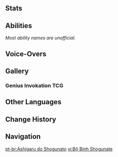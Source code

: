 {{Enemy Infobox
|image    = Enemy Shogunate Infantry Icon.png
|weakpoint = yes
|type     = Quest Enemies
|group    = Shogunate Samurai
|family   = Other Human Factions
|faction  = Shogun's Army
}}
{{Enemy Intro|name='''Shogunate Infantry'''}}

==Stats==
{{Enemy Stats
|phys_res  = -20%
|hp_ratio  = 1.6
|hp_type   = 1
|atk_ratio = 1.6
}}

==Abilities==
''Most ability names are unofficial.''
{{Enemy Attacks

|name_1 = Stab
|desc_1 = Performs a quick forward stab with their polearm, dealing '''100% ATK''' as {{Color|Physical DMG}}. 
* '''3-Stab Combo''': Performs 3 consecutive stabs with their polearm, dealing '''100% ATK''' as {{Color|Physical DMG}} with each stab. This attack is only used when under the command of a [[Shogunate Infantry Captain]].
|caption_1 = Normal
|file_1_2 = Shogunate Infantry Stab 2
|caption_1_2 = 3-Stab Combo

|name_2 = Swing
|desc_2 = Performs an upward swing with their polearm, dealing '''100% ATK''' as {{Color|Physical DMG}}.
}}

==Voice-Overs==
{{VO/Enemy
|enemy                   = Shogunate Infantry

|vo_01_00_title          = Stab
|vo_01_01_tx_en          = {{A|VO Shogunate Infantry - Stab 01.ogg}} {{A|VO Shogunate Infantry - Stab 02.ogg}} {{A|VO Shogunate Infantry - Stab 03.ogg}} {{A|VO Shogunate Infantry - Stab 04.ogg}} {{A|VO Shogunate Infantry - Stab 05.ogg}}

|vo_02_00_title          = Swing
|vo_02_01_tx_en          = {{A|VO Shogunate Infantry - Swing 01.ogg}} {{A|VO Shogunate Infantry - Swing 02.ogg}} {{A|VO Shogunate Infantry - Swing 03.ogg}} {{A|VO Shogunate Infantry - Swing 04.ogg}} {{A|VO Shogunate Infantry - Swing 05.ogg}}

|vo_03_00_title          = Staggered (Heavy)
|vo_03_01_tx_en          = {{A|VO Shogunate Infantry - Staggered 01.ogg}} {{A|VO Shogunate Infantry - Staggered 02.ogg}} {{A|VO Shogunate Infantry - Staggered 03.ogg}} {{A|VO Shogunate Infantry - Staggered 04.ogg}} {{A|VO Shogunate Infantry - Staggered 05.ogg}}

|vo_04_00_title          = Staggered (Light)
|vo_04_01_tx_en          = {{A|VO Shogunate Infantry - Staggered Light 01.ogg}} {{A|VO Shogunate Infantry - Staggered Light 02.ogg}} {{A|VO Shogunate Infantry - Staggered Light 03.ogg}} {{A|VO Shogunate Infantry - Staggered Light 04.ogg}} {{A|VO Shogunate Infantry - Staggered Light 05.ogg}}

|vo_05_00_title          = Defeated
|vo_05_01_file           = VO {lang}{name} - I Must Withdraw.ogg
|vo_05_01_tx_en          = I must... withdraw...
|vo_05_01_tx_zh          = 
|vo_05_01_rm_zh          = 
|vo_05_01_tx_ja          = 
|vo_05_01_tx_ko          = 
|vo_05_02_tx_en          = {{A|VO Shogunate Infantry - Defeated 02.ogg}}
}}

==Gallery==
===Genius Invokation TCG===
{{Genius Invokation TCG Cards by Featured Gallery}}

==Other Languages==
{{Other Languages
|en      = Shogunate Infantry
|zhs     = 幕府足轻
|zhs_rm  = Mùfǔ Zú Qīng
|zht     = 幕府足輕
|zht_rm  = Mùfǔ Zú Qīng
|zh_tl   = Shogunate Light Infantry
|ja      = 幕府の足軽
|ja_rm   = Bakufu No Ashigaru
|ja_tl   = Shogunate's Ashigaru
|ko      = 막부 아시가루
|ko_tl   = Shogunate Ashigaru
|es      = Ashigaru del shogunato
|es_tl   = Shogunate Ashigaru
|fr      = Ashigaru du Shogunat
|fr_tl   = Shogunate Ashigaru
|ru      = Пехотинец сёгуната
|ru_tl   = Shogunate Infantry
|th      = Shogunate Infantry
|vi      = Bộ Binh Shogunate
|vi_tl   = Shogunate Infantry
|de      = Bakufu-Soldat
|de_tl   = Bakufu Soldier
|id      = Shogunate Infantry
|pt      = Ashigaru do Shogunato
|pt_tl   = Shogunate Ashigaru
|tr      = Şogunluk Piyadesi
|tr_tl   = 
|it      = Fante dello Shogunato
|it_tl   = 
}}

==Change History==
{{Change History|2.0}}

==Navigation==
{{Enemy Navbox|Special}}

[[pt-br:Ashigaru do Shogunato]]
[[vi:Bộ Binh Shogunate]]